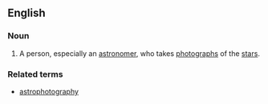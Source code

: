 ==English==

===Noun===
{{en-noun}}

#A person, especially an [[astronomer]], who takes [[photograph]]s of the [[star]]s.

===Related terms===
*[[astrophotography]]